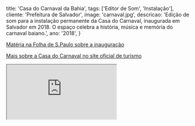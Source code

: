   title: 'Casa do Carnaval da Bahia',
  tags: ['Editor de Som', 'Instalação'],
  cliente: 'Prefeitura de Salvador',
  image: 'carnaval.jpg',
  descricao: 'Edição de som para a instalação permanente da Casa do Carnaval, inaugurada em Salvador em 2018. O espaço celebra a história, música e memória do carnaval baiano.',
  ano: '2018',
}

<a href="https://www.correiobraziliense.com.br/app/noticia/diversao-e-arte/2018/02/11/interna_diversao_arte%2C658933/casa-do-carnaval-salvador.shtml" target="_blank" rel="noopener noreferrer">Matéria na Folha de S.Paulo sobre a inauguração</a>

<a href="https://www.salvadordabahia.com/experiencias/casa-do-carnaval/" target="_blank" rel="noopener noreferrer">Mais sobre a Casa do Carnaval no site oficial de turismo</a>

<div style={{ position: "relative", paddingTop: "56.25%" }}>
  <iframe
    src="https://www.youtube.com/embed/INM3h-ka8Mg"
    title="A Casa do Carnaval da Bahia"
    allow="accelerometer; autoplay; clipboard-write; encrypted-media; gyroscope; picture-in-picture"
    allowFullScreen
    style={{
      position: "absolute",
      inset: 0,
      width: "50%",
      height: "50%",
      border: 0
    }}
  />
</div>

